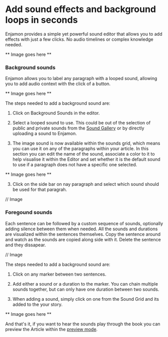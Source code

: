# Add sound effects and background loops in seconds

Enjamon provides a simple yet powerful sound editor that allows you to add effects with just a few clicks. No audio timelines or complex knowledge needed. 

** Image goes here **

### Background sounds

Enjamon allows you to label any paragraph with a looped sound, allowing you to add audio context with the click of a button.

** Image goes here **

The steps needed to add a background sound are:

1) Click on Background Sounds in the editor.

2) Select a looped sound to use. This could be out of the selection of public and private sounds from the [Sound Gallery](./sound-gallery) or by directly uploading a sound to Enjamon.

2) The image sound is now available within the sounds grid, which means you can use it 
on any of the paragraphs within your article. In this section you can edit the name of the sound, associate a color to it to help visualise it within the Editor and set whether it is the default sound to use if a paragraph does not have a specific one selected.

** Image goes here **

3) Click on the side bar on nay paragraph and select which sound should be used for that paragrah.

// Image

### Foregound sounds

Each sentence can be followed by a custom sequence of sounds, optionally adding silence between them when needed. All the sounds and durations are visualized within the sentences themselves. Copy the sentence around and watch as the sounds are copied along side with it. Delete the sentence and they dissapear. 

// Image

The steps needed to add a background sound are:

1) Click on any marker between two sentences.

2) Add either a sound or a duration to the marker. You can chain multiple sounds together, but can only have one duration between two sounds. 

2) When adding a sound, simply click on one from the Sound Grid and its added to the your story.

** Image goes here **


And that's it, if you want to hear the sounds play through the book you can preview the Article within the [preview mode](./preview-mode).
